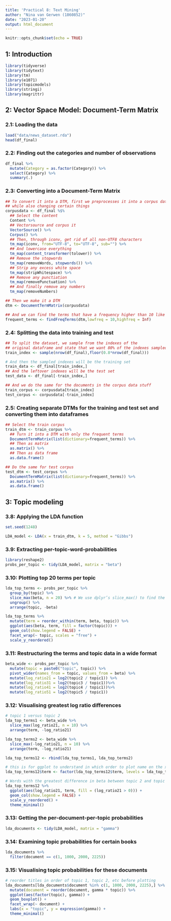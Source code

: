 ```yaml
---
title: 'Practical 8: Text Mining'
author: "Nina van Gerwen (1860852)"
date: "2023-01-20"
output: html_document
---
```


```r
knitr::opts_chunk$set(echo = TRUE)
```

## 1: Introduction

```r
library(tidyverse)
library(tidytext)
library(tm)
library(e1071)
library(topicmodels)
library(stringi)
library(magrittr)
```

## 2: Vector Space Model: Document-Term Matrix

### 2.1: Loading the data

```r
load("data/news_dataset.rda")
head(df_final)
```

### 2.2: Finding out the categories and number of observations

```r
df_final %>% 
  mutate(Category = as.factor(Category)) %>%
  select(Category) %>% 
  summary(.)
```

### 2.3: Converting into a Document-Term Matrix

```r
## To convert it into a DTM, first we preprocesses it into a corpus data
## while also changing certain things
corpusdata <- df_final %$%
  ## Select the content
  Content %>% 
  ## Vectorsource and corpus it
  VectorSource() %>% 
  Corpus() %>% 
  ## Then, through iconv, get rid of all non-UTF8 characters
  tm_map(iconv, from="UTF-8", to="UTF-8", sub="") %>% 
  ## And lowercase everything
  tm_map(content_transformer(tolower)) %>% 
  ## Remove the stopwords
  tm_map(removeWords, stopwords()) %>% 
  ## Strip any excess white space
  tm_map(stripWhitespace) %>% 
  ## Remove any punctiation
  tm_map(removePunctuation) %>% 
  ## And finally remove any numbers
  tm_map(removeNumbers)

## Then we make it a DTM
dtm <- DocumentTermMatrix(corpusdata)

## And we can find the terms that have a frequency higher than 10 like this:
frequent_terms <- findFreqTerms(dtm,lowfreq = 10,highfreq = Inf)
```

### 2.4: Splitting the data into training and test

```r
## To split the dataset, we sample from the indexes of the
## original dataframe and state that we want 80% of the indexes sampled
train_index <- sample(nrow(df_final),floor(0.8*nrow(df_final)))

# And then the sampled indexes will be the training set
train_data <- df_final[train_index,]
## And the leftover indexes will be the test set
test_data <- df_final[-train_index,]

## And we do the same for the documents in the corpus data stuff
train_corpus <- corpusdata[train_index]
test_corpus <- corpusdata[-train_index]
```


### 2.5: Creating separate DTMs for the training and test set and converting them into dataframes

```r
## Select the train corpus
train_dtm <- train_corpus %>%
  ## Turn it into a DTM with only the frequent terms
  DocumentTermMatrix(list(dictionary=frequent_terms)) %>% 
  ## Then as matrix
  as.matrix() %>%
  ## Then as data frame
  as.data.frame()

## Do the same for test corpus
test_dtm <- test_corpus %>% 
  DocumentTermMatrix(list(dictionary=frequent_terms)) %>% 
  as.matrix() %>% 
  as.data.frame()
```


## 3: Topic modeling

### 3.8: Applying the LDA function

```r
set.seed(1248)

LDA_model <- LDA(x = train_dtm, k = 5, method = "Gibbs")
```


### 3.9: Extracting per-topic-word-probabilities

```r
library(reshape2)
probs_per_topic <- tidy(LDA_model, matrix = "beta")
```

### 3.10: Plotting top 20 terms per topic

```r
lda_top_terms <- probs_per_topic %>%
  group_by(topic) %>%
  slice_max(beta, n = 20) %>% # We use dplyr’s slice_max() to find the top 10 terms within each topic.
  ungroup() %>%
  arrange(topic, -beta)

lda_top_terms %>%
  mutate(term = reorder_within(term, beta, topic)) %>%
  ggplot(aes(beta, term, fill = factor(topic))) +
  geom_col(show.legend = FALSE) +
  facet_wrap(~ topic, scales = "free") +
  scale_y_reordered()
```


### 3.11: Restructuring the terms and topic data in a wide format

```r
beta_wide <- probs_per_topic %>%
  mutate(topic = paste0("topic", topic)) %>%
  pivot_wider(names_from = topic, values_from = beta) %>% 
  mutate(log_ratio21 = log2(topic2 / topic1)) %>% 
  mutate(log_ratio31 = log2(topic3 / topic1))%>% 
  mutate(log_ratio41 = log2(topic4 / topic1))%>% 
  mutate(log_ratio51 = log2(topic5 / topic1))
```

### 3.12: Visualising greatest log ratio differences

```r
# topic 1 versus topic 2
lda_top_terms1 <- beta_wide %>%
  slice_max(log_ratio21, n = 10) %>%
  arrange(term, -log_ratio21)

lda_top_terms2 <- beta_wide %>%
  slice_max(-log_ratio21, n = 10) %>%
  arrange(term, -log_ratio21)

lda_top_terms12 <- rbind(lda_top_terms1, lda_top_terms2)

# this is for ggplot to understand in which order to plot name on the x axis.
lda_top_terms12$term <- factor(lda_top_terms12$term, levels = lda_top_terms12$term[order(lda_top_terms12$log_ratio21)])

# Words with the greatest difference in beta between topic 2 and topic 1
lda_top_terms12 %>%
  ggplot(aes(log_ratio21, term, fill = (log_ratio21 > 0))) +
  geom_col(show.legend = FALSE) +
  scale_y_reordered() +
  theme_minimal()
```

### 3.13: Getting the per-document-per-topic probabilities

```r
lda_documents <- tidy(LDA_model, matrix = "gamma")
```


### 3.14: Examining topic probabilities for certain books

```r
lda_documents %>%
  filter(document == c(1, 1000, 2000, 2225))
```

### 3.15: Visualising topic probabilities for these documents

```r
# reorder titles in order of topic 1, topic 2, etc before plotting
lda_documents[lda_documents$document %in% c(1, 1000, 2000, 2225),] %>%
  mutate(document = reorder(document, gamma * topic)) %>%
  ggplot(aes(factor(topic), gamma)) +
  geom_boxplot() +
  facet_wrap(~ document) +
  labs(x = "topic", y = expression(gamma)) +
  theme_minimal()
```





